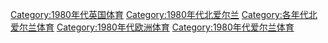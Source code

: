 [[Category:1980年代英国体育|Category:1980年代英国体育]]
[[Category:1980年代北爱尔兰|Category:1980年代北爱尔兰]]
[[Category:各年代北爱尔兰体育|Category:各年代北爱尔兰体育]]
[[Category:1980年代欧洲体育|Category:1980年代欧洲体育]]
[[Category:1980年代爱尔兰体育|Category:1980年代爱尔兰体育]]
